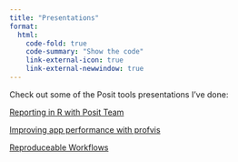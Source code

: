 ```yaml
---
title: "Presentations"
format:
  html:
    code-fold: true
    code-summary: "Show the code"
    link-external-icon: true
    link-external-newwindow: true
---
```


Check out some of the Posit tools presentations I've done: 

[Reporting in R with Posit Team](https://questionable.quarto.pub/reporting-in-r-with-posit-team/)

[Improving app performance with profvis](https://questionable.quarto.pub/improving-app-performance-with-profvis/)

[Reproduceable Workflows](https://questionable.quarto.pub/reproduceable-workflows/)

